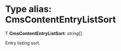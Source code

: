 # Type alias: CmsContentEntryListSort

Ƭ **CmsContentEntryListSort**: *string*[]

Entry listing sort.
